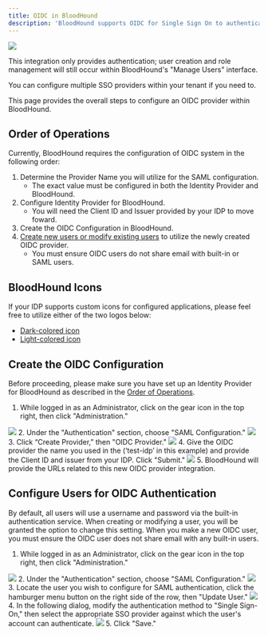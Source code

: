 ---
title: OIDC in BloodHound
description: 'BloodHound supports OIDC for Single Sign On to authenticate users to your tenant environment.'
---
<Frame>
  <img src="/hc/images/image-2-1.png"/>
</Frame>

This integration only provides authentication; user creation and role management will still occur within BloodHound's "Manage Users" interface.

You can configure multiple SSO providers within your tenant if you need to.

This page provides the overall steps to configure an OIDC provider within BloodHound.

## Order of Operations

Currently, BloodHound requires the configuration of OIDC system in the following order:

1.  Determine the Provider Name you will utilize for the SAML configuration.
    * The exact value must be configured in both the Identity Provider and BloodHound.
2.  Configure Identity Provider for BloodHound.
    * You will need the Client ID and Issuer provided by your IDP to move foward.
3.  Create the OIDC Configuration in BloodHound.
4.  [Create new users or modify existing users](/hc/en-us/articles/Administering-users-and-roles) to utilize the newly created OIDC provider.
    * You must ensure OIDC users do not share email with built-in or SAML users.

## BloodHound Icons

If your IDP supports custom icons for configured applications, please feel free to utilize either of the two logos below:

* [Dark-colored icon](/hc/article_attachments/31630065613339.png)
* [Light-colored icon](/hc/article_attachments/31630065618075.png)

## Create the OIDC Configuration

Before proceeding, please make sure you have set up an Identity Provider for BloodHound as described in the [Order of Operations](#h_01HCX8STC6B053TQJ72YQVDZSC).

1.  While logged in as an Administrator, click on the gear icon in the top right, then click "Administration."
<Frame>
  <img src="/hc/images/image-2-9.png"/>
</Frame>
2.  Under the "Authentication" section, choose "SAML Configuration."
<Frame>
  <img src="/hc/images/image-2-10.png"/>
</Frame>
3.  Click “Create Provider,” then "OIDC Provider."
<Frame>
  <img src="/hc/images/image-2-11.png"/>
</Frame>
4.  Give the OIDC provider the name you used in the (‘test-idp’ in this example) and provide the Client ID and issuer from your IDP. Click "Submit."
<Frame>
  <img src="/hc/images/image-2-12.png"/>
</Frame>
5.  BloodHound will provide the URLs related to this new OIDC provider integration.

## Configure Users for OIDC Authentication

By default, all users will use a username and password via the built-in authentication service. When creating or modifying a user, you will be granted the option to change this setting. When you make a new OIDC user, you must ensure the OIDC user does not share email with any built-in users.

1.  While logged in as an Administrator, click on the gear icon in the top right, then click "Administration."
<Frame>
  <img src="/hc/images/image-2-13.png"/>
</Frame>
2.  Under the "Authentication" section, choose "SAML Configuration."
<Frame>
  <img src="/hc/images/image-2-14.png"/>
</Frame>
3.  Locate the user you wish to configure for SAML authentication, click the hamburger menu button on the right side of the row, then "Update User."
<Frame>
  <img src="/hc/images/image-2-15.png"/>
</Frame>
4.  In the following dialog, modify the authentication method to "Single Sign-On," then select the appropriate SSO provider against which the user's account can authenticate.
<Frame>
  <img src="/hc/images/image-2-16.png"/>
</Frame>
5.  Click "Save."
